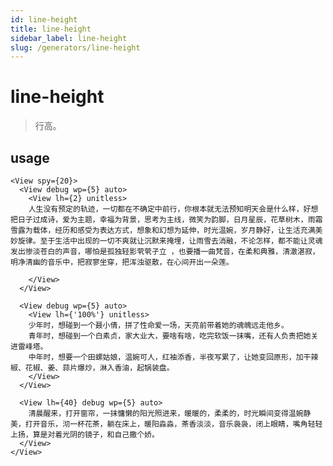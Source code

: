 ```yaml
---
id: line-height
title: line-height
sidebar_label: line-height
slug: /generators/line-height
---
```


# line-height
> 行高。

## usage

```tsx live
<View spy={20}>
  <View debug wp={5} auto>
    <View lh={2} unitless>
    人生没有预定的轨迹，一切都在不确定中前行，你根本就无法预知明天会是什么样，好想把日子过成诗，爱为主题，幸福为背景，思考为主线，微笑为韵脚，日月星辰，花草树木，雨霜雪露为载体，经历和感受为表达方式，想象和幻想为延伸，时光温婉，岁月静好，让生活充满美妙旋律。至于生活中出现的一切不爽就让沉默来掩埋，让雨雪去消融，不论怎样，都不能让灵魂发出惨淡苍白的声音，哪怕是孤独轻影茕茕孑立 ，也要播一曲梵音，在柔和典雅，清澈湛寂，明净清幽的音乐中，把寂寥坐穿，把浑浊驱散，在心间开出一朵莲。

    </View>
  </View>

  <View debug wp={5} auto>
    <View lh={'100%'} unitless>
    少年时，想碰到一个聂小倩，拼了性命爱一场，天亮前带着她的魂魄远走他乡。
    青年时，想碰到一个白素贞，家大业大，要啥有啥，吃完软饭一抹嘴，还有人负责把她关进雷峰塔。
    中年时，想要一个田螺姑娘，温婉可人，红袖添香，半夜写累了，让她变回原形，加干辣椒、花椒、姜、蒜片爆炒，淋入香油，起锅装盘。
    </View>
  </View>

  <View lh={40} debug wp={5} auto>
    清晨醒来，打开窗帘，一抹慵懒的阳光照进来，暖暖的，柔柔的，时光瞬间变得温婉静美，打开音乐，沏一杯花茶，躺在床上，暖阳淼淼，茶香淡淡，音乐袅袅，闭上眼睛，嘴角轻轻上扬，算是对着光阴的镜子，和自己撒个娇。
  </View>
</View>
```
